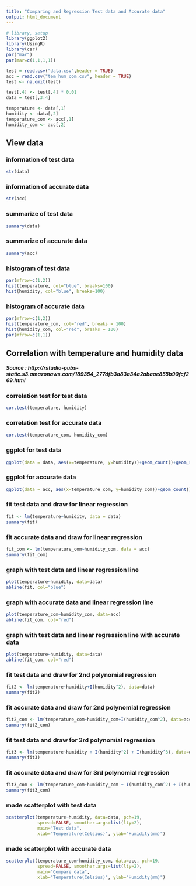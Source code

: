 ```yaml
---
title: "Comparing and Regression Test data and Accurate data"
output: html_document
---
```


```r
# library, setup
library(ggplot2)
library(UsingR)
library(car)
par("mar")
par(mar=c(1,1,1,1))
```

```r
test = read.csv("data.csv",header = TRUE)
acc = read.csv("tem_hum_com.csv", header = TRUE)
test <- na.omit(test)

test[,4] <- test[,4] * 0.01
data = test[,3:4]

temperature <- data[,1]
humidity <- data[,2]
temperature_com <- acc[,1]
humidity_com <- acc[,2]
```

## View data

### information of test data
```r
str(data)
```

### information of accurate data
```r
str(acc)
```

### summarize of test data
```r
summary(data)
```

### summarize of accurate data
```r
summary(acc)
```


### histogram of test data
```r
par(mfrow=c(1,2))
hist(temperature, col="blue", breaks=100)
hist(humidity, col="blue", breaks=100)

```

### histogram of accurate data
```r
par(mfrow=c(1,2))
hist(temperature_com, col="red", breaks = 100)
hist(humidity_com, col="red", breaks = 100)
par(mfrow=c(1,1))
```

## Correlation with temperature and humidity data
##### Source : http://rstudio-pubs-static.s3.amazonaws.com/189354_277dfb3a83a34a2abaae855b90fcf269.html


### correlation test for test data
```r
cor.test(temperature, humidity)
```

### correlation test for accurate data
```r
cor.test(temperature_com, humidity_com)
```

### ggplot for test data
```r
ggplot(data = data, aes(x=temperature, y=humidity))+geom_count()+geom_smooth(method="lm")
```

### ggplot for accurate data
```r
ggplot(data = acc, aes(x=temperature_com, y=humidity_com))+geom_count()+geom_smooth(method="lm")
```

### fit test data and draw for linear regression
```r
fit <- lm(temperature~humidity, data = data)
summary(fit)
```

### fit accurate data and draw for linear regression
```r
fit_com <- lm(temperature_com~humidity_com, data = acc)
summary(fit_com)
```

### graph with test data and linear regression line
```r
plot(temperature~humidity, data=data)
abline(fit, col="blue")
```


### graph with accurate data and linear regression line
```r
plot(temperature_com~humidity_com, data=acc)
abline(fit_com, col="red")
```

### graph with test data and linear regression line with accurate data
```r
plot(temperature~humidity, data=data)
abline(fit_com, col="red")
```

### fit test data and draw for 2nd polynomial regression
```r
fit2 <- lm(temperature~humidity+I(humidity^2), data=data)
summary(fit2)
```

### fit accurate data and draw for 2nd polynomial regression
```r
fit2_com <- lm(temperature_com~humidity_com+I(humidity_com^2), data=acc)
summary(fit2_com)
```

### fit test data and draw for 3rd polynomial regression
```r
fit3 <- lm(temperature~humidity + I(humidity^2) + I(humidity^3), data=data)
summary(fit3)
```

### fit accurate data and draw for 3rd polynomial regression
```r
fit3_com <- lm(temperature_com~humidity_com + I(humidity_com^2) + I(humidity_com^3), data=acc)
summary(fit3_com)
```

### made scatterplot with test data
```r
scatterplot(temperature~humidity, data=data, pch=19,
            spread=FALSE, smoother.args=list(lty=2),
            main="Test data",
            xlab="Temperature(Celsius)", ylab="Humidity(mm)")
```

### made scatterplot with accurate data
```r
scatterplot(temperature_com~humidity_com, data=acc, pch=19,
            spread=FALSE, smoother.args=list(lty=2),
            main="Compare data",
            xlab="Temperature(Celsius)", ylab="Humidity(mm)")
```